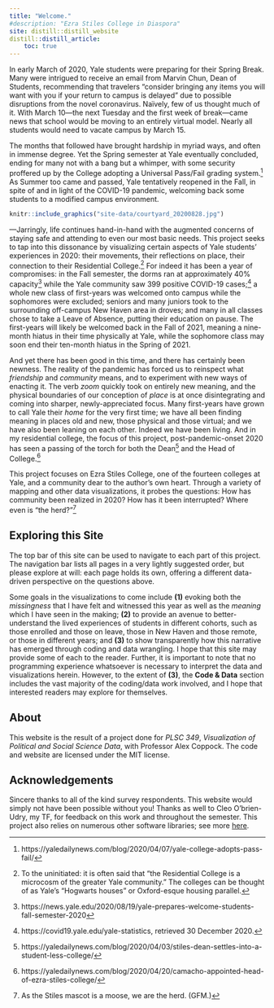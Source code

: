 ```yaml
---
title: "Welcome."
#description: "Ezra Stiles College in Diaspora"
site: distill::distill_website
distill::distill_article:
    toc: true
---
```


In early March of 2020, Yale students were preparing for their Spring Break. Many were intrigued to receive an email from Marvin Chun, Dean of Students, recommending that travelers "consider bringing any items you will want with you if your return to campus is delayed" due to possible disruptions from the novel coronavirus. Naïvely, few of us thought much of it. With March 10—the next Tuesday and the first week of break—came news that school would be moving to an entirely virtual model. Nearly all students would need to vacate campus by March 15.

The months that followed have brought hardship in myriad ways, and often in immense degree. Yet the Spring semester at Yale eventually concluded, ending for many not with a bang but a whimper, with some security proffered up by the College adopting a Universal Pass/Fail grading system.^[https://yaledailynews.com/blog/2020/04/07/yale-college-adopts-pass-fail/] As Summer too came and passed, Yale tentatively reopened in the Fall, in spite of and in light of the COVID-19 pandemic, welcoming back some students to a modified campus environment.

```r
knitr::include_graphics("site-data/courtyard_20200828.jpg")
```

—Jarringly, life continues hand-in-hand with the augmented concerns of staying safe and attending to even our most basic needs. This project seeks to tap into this dissonance by visualizing certain aspects of Yale students' experiences in 2020: their movements, their reflections on place, their connection to their Residential College.^[To the uninitiated: it is often said that "the Residential College is a microcosm of the greater Yale community." The colleges can be thought of as Yale's “Hogwarts houses” or Oxford-esque housing parallel.] For indeed it has been a year of compromises: in the Fall semester, the dorms ran at approximately 40% capacity^[https://news.yale.edu/2020/08/19/yale-prepares-welcome-students-fall-semester-2020] while the Yale community saw 399 positive COVID-19 cases;^[https://covid19.yale.edu/yale-statistics, retrieved 30 December 2020.] a whole new class of first-years was welcomed onto campus while the sophomores were excluded; seniors and many juniors took to the surrounding off-campus New Haven area in droves; and many in all classes chose to take a Leave of Absence, putting their education on pause. The first-years will likely be welcomed back in the Fall of 2021, meaning a nine-month hiatus in their time physically at Yale, while the sophomore class may soon end their ten-month hiatus in the Spring of 2021.

And yet there has been good in this time, and there has certainly been newness. The reality of the pandemic has forced us to reinspect what *friendship* and *community* means, and to experiment with new ways of enacting it. The verb *zoom* quickly took on entirely new meaning, and the physical boundaries of our conception of *place* is at once disintegrating and coming into sharper, newly-appreciated focus. Many first-years have grown to call Yale their *home* for the very first time; we have all been finding meaning in places old and new, those physical and those virtual; and we have also been leaning on each other. Indeed we have been living. And in my residential college, the focus of this project, post-pandemic-onset 2020 has seen a passing of the torch for both the Dean^[https://yaledailynews.com/blog/2020/04/03/stiles-dean-settles-into-a-student-less-college/] and the Head of College.^[https://yaledailynews.com/blog/2020/04/20/camacho-appointed-head-of-ezra-stiles-college/]

This project focuses on Ezra Stiles College, one of the fourteen colleges at Yale, and a community dear to the author's own heart. Through a variety of mapping and other data visualizations, it probes the questions: How has community been realized in 2020? How has it been interrupted? Where even is "the herd?"^[As the Stiles mascot is a moose, we are the herd. (GFM.)]

## Exploring this Site

The top bar of this site can be used to navigate to each part of this project. The navigation bar lists all pages in a very lightly suggested order, but please explore at will: each page holds its own, offering a different data-driven perspective on the questions above.

Some goals in the visualizations to come include **(1)** evoking both the *missingness* that I have felt and witnessed this year as well as the *meaning* which I have seen in the making; **(2)** to provide an avenue to better-understand the lived experiences of students in different cohorts, such as those enrolled and those on leave, those in New Haven and those remote, or those in different years; and **(3)** to show transparently how this narrative has emerged through coding and data wrangling. I hope that this site may provide some of each to the reader. Further, it is important to note that no programming experience whatsoever is necessary to interpret the data and visualizations herein. However, to the extent of **(3)**, the **Code & Data** section includes the vast majority of the coding/data work involved, and I hope that interested readers may explore for themselves.

<!--## Reservations

Note about my own perspective as an on-campus student.

Also note about how this focuses on students, even though Stiles is so much more.

Reflect on limitations of this exploration and its representativeness of Stiles, and Yale, write large.
Lamentably, so much that this study can't get to. Food and housing security. Social network. Mentors. How have these pillars held up in 2020? —Yet, it still is couched in the oncoming wave of studies which investigate social/behavioral changes due to COVID-19, as well as the coerced movement or displacement of various demographics.

Note about when this was written-->

## About {.appendix}

This website is the result of a project done for *PLSC 349*, *Visualization of Political and Social Science Data*, with Professor Alex Coppock. The code and website are licensed under the MIT license.

## Acknowledgements {.appendix}

Sincere thanks to all of the kind survey respondents. This website would simply not have been possible without you! Thanks as well to Cleo O'brien-Udry, my TF, for feedback on this work and throughout the semester. This project also relies on numerous other software libraries; see more [here](libraries.html).